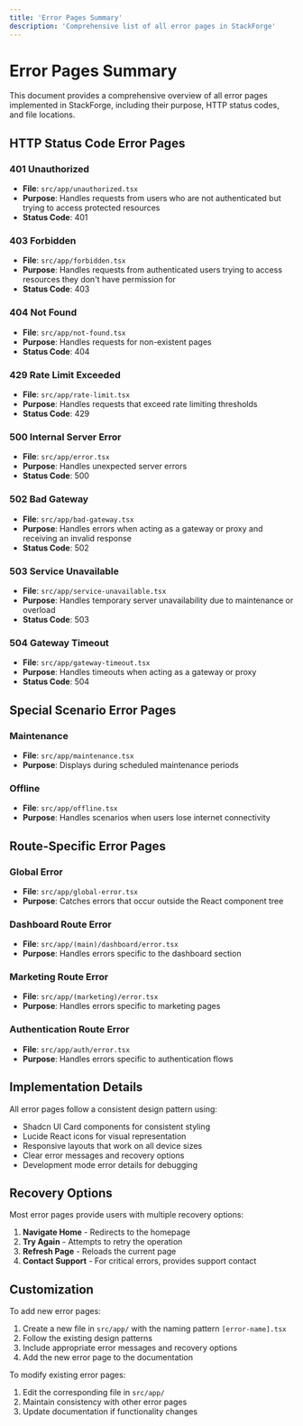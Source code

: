 ```yaml
---
title: 'Error Pages Summary'
description: 'Comprehensive list of all error pages in StackForge'
---
```


# Error Pages Summary

This document provides a comprehensive overview of all error pages implemented in StackForge, including their purpose, HTTP status codes, and file locations.

## HTTP Status Code Error Pages

### 401 Unauthorized
- **File**: `src/app/unauthorized.tsx`
- **Purpose**: Handles requests from users who are not authenticated but trying to access protected resources
- **Status Code**: 401

### 403 Forbidden
- **File**: `src/app/forbidden.tsx`
- **Purpose**: Handles requests from authenticated users trying to access resources they don't have permission for
- **Status Code**: 403

### 404 Not Found
- **File**: `src/app/not-found.tsx`
- **Purpose**: Handles requests for non-existent pages
- **Status Code**: 404

### 429 Rate Limit Exceeded
- **File**: `src/app/rate-limit.tsx`
- **Purpose**: Handles requests that exceed rate limiting thresholds
- **Status Code**: 429

### 500 Internal Server Error
- **File**: `src/app/error.tsx`
- **Purpose**: Handles unexpected server errors
- **Status Code**: 500

### 502 Bad Gateway
- **File**: `src/app/bad-gateway.tsx`
- **Purpose**: Handles errors when acting as a gateway or proxy and receiving an invalid response
- **Status Code**: 502

### 503 Service Unavailable
- **File**: `src/app/service-unavailable.tsx`
- **Purpose**: Handles temporary server unavailability due to maintenance or overload
- **Status Code**: 503

### 504 Gateway Timeout
- **File**: `src/app/gateway-timeout.tsx`
- **Purpose**: Handles timeouts when acting as a gateway or proxy
- **Status Code**: 504

## Special Scenario Error Pages

### Maintenance
- **File**: `src/app/maintenance.tsx`
- **Purpose**: Displays during scheduled maintenance periods

### Offline
- **File**: `src/app/offline.tsx`
- **Purpose**: Handles scenarios when users lose internet connectivity

## Route-Specific Error Pages

### Global Error
- **File**: `src/app/global-error.tsx`
- **Purpose**: Catches errors that occur outside the React component tree

### Dashboard Route Error
- **File**: `src/app/(main)/dashboard/error.tsx`
- **Purpose**: Handles errors specific to the dashboard section

### Marketing Route Error
- **File**: `src/app/(marketing)/error.tsx`
- **Purpose**: Handles errors specific to marketing pages

### Authentication Route Error
- **File**: `src/app/auth/error.tsx`
- **Purpose**: Handles errors specific to authentication flows

## Implementation Details

All error pages follow a consistent design pattern using:
- Shadcn UI Card components for consistent styling
- Lucide React icons for visual representation
- Responsive layouts that work on all device sizes
- Clear error messages and recovery options
- Development mode error details for debugging

## Recovery Options

Most error pages provide users with multiple recovery options:
1. **Navigate Home** - Redirects to the homepage
2. **Try Again** - Attempts to retry the operation
3. **Refresh Page** - Reloads the current page
4. **Contact Support** - For critical errors, provides support contact

## Customization

To add new error pages:
1. Create a new file in `src/app/` with the naming pattern `[error-name].tsx`
2. Follow the existing design patterns
3. Include appropriate error messages and recovery options
4. Add the new error page to the documentation

To modify existing error pages:
1. Edit the corresponding file in `src/app/`
2. Maintain consistency with other error pages
3. Update documentation if functionality changes